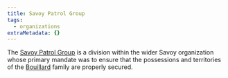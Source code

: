 ```yaml
---
title: Savoy Patrol Group
tags:
  - organizations
extraMetadata: {}
---
```


<Stub />

The [Savoy Patrol Group](./savoy-patrol-group.mdx) is a division within the
wider Savoy organization whose primary mandate was to ensure that the possessions
and territories of the [Bouillard](../families/bouillard.mdx) family are
properly secured.
